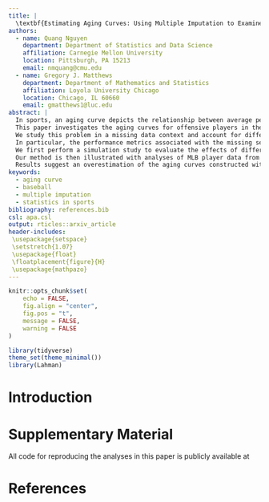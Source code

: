 ```yaml
---
title: |
  \textbf{Estimating Aging Curves: Using Multiple Imputation to Examine Career Trajectories of MLB Offensive Players}
authors:
  - name: Quang Nguyen
    department: Department of Statistics and Data Science
    affiliation: Carnegie Mellon University
    location: Pittsburgh, PA 15213
    email: nmquang@cmu.edu
  - name: Gregory J. Matthews
    department: Department of Mathematics and Statistics
    affiliation: Loyola University Chicago
    location: Chicago, IL 60660
    email: gmatthews1@luc.edu
abstract: |
  In sports, an aging curve depicts the relationship between average performance and age in athletes' careers.
  This paper investigates the aging curves for offensive players in the Major League Baseball. 
  We study this problem in a missing data context and account for different types of dropouts of baseball players during their careers. 
  In particular, the performance metrics associated with the missing seasons are imputed using a multiple imputation model for multilevel data, and the aging curves are constructed based on the imputed datasets. 
  We first perform a simulation study to evaluate the effects of different dropout mechanisms on the estimation of aging curves. 
  Our method is then illustrated with analyses of MLB player data from past seasons. 
  Results suggest an overestimation of the aging curves constructed without imputing the unobserved seasons, whereas a better estimate is achieved with our approach.
keywords:
  - aging curve
  - baseball
  - multiple imputation
  - statistics in sports
bibliography: references.bib
csl: apa.csl
output: rticles::arxiv_article
header-includes:
 \usepackage{setspace}
 \setstretch{1.07}
 \usepackage{float}
 \floatplacement{figure}{H}
 \usepackage{mathpazo}
---
```


```r
knitr::opts_chunk$set(
	echo = FALSE,
	fig.align = "center",
	fig.pos = "t",
	message = FALSE,
	warning = FALSE
)
```

```r
library(tidyverse)
theme_set(theme_minimal())
library(Lahman)
```

# Introduction {#sec:intro}



# Supplementary Material {-}

All code for reproducing the analyses in this paper is publicly available at 

# References

